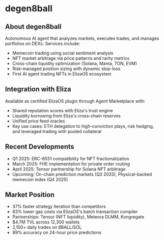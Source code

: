# degen8ball

## About degen8ball

Autonomous AI agent that analyzes markets, executes trades, and manages portfolios on DEXs. Services include:

- Memecoin trading using social sentiment analysis
- NFT market arbitrage via price patterns and rarity metrics
- Cross-chain liquidity optimization (Solana, Manta, TON, EVM)
- Risk-managed position sizing with dynamic stop-loss
- First AI agent trading NFTs in ElizaOS ecosystem

## Integration with Eliza

Available as certified ElizaOS plugin through Agent Marketplace with:

- Shared reputation scores with Eliza's trust engine
- Liquidity borrowing from Eliza's cross-chain reserves
- Unified price feed oracles
- Key use cases: ETH delegation to high-conviction plays, risk hedging, and leveraged trading with pooled collateral

## Recent Developments

- Q1 2025: ERC-6551 compatibility for NFT fractionalization
- March 2025: FHE implementation for private order routing
- April 2025: Tensor partnership for Solana NFT arbitrage
- Upcoming: On-chain prediction markets (Q3 2025), Physical-backed memecoin index (Q4 2025)

## Market Position

- 37% faster strategy iteration than competitors
- 83% lower gas costs via ElizaOS's batch transaction compiler
- Partnerships: Tensor (NFT liquidity), Meteora DLMM, Kongregate
- $4.7M TVL across 12,300 wallets
- 2,100+ daily trades on 8BALL/SOL
- 89% accuracy on 24-hour price predictions
